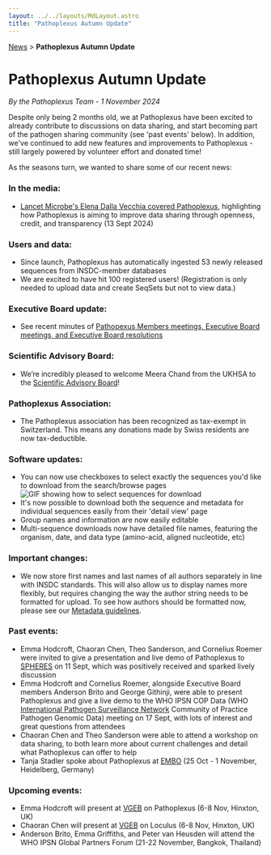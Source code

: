```yaml
---
layout: ../../layouts/MdLayout.astro
title: "Pathoplexus Autumn Update"
---
```


<div>
    <a href="/news">News</a> > <b>Pathoplexus Autumn Update</b>
</div>

# Pathoplexus Autumn Update

*By the Pathoplexus Team - 1 November 2024*

Despite only being 2 months old, we at Pathoplexus have been excited to already contribute to discussions on data sharing, and start becoming part of the pathogen sharing community (see 'past events' below). In addition, we've continued to add new features and improvements to Pathoplexus - still largely powered by volunteer effort and donated time!

As the seasons turn, we wanted to share some of our recent news:

### In the media:
- [Lancet Microbe's Elena Dalla Vecchia covered Pathoplexus](https://www.thelancet.com/journals/lanmic/article/PIIS2666-5247(24)00263-5/fulltext), highlighting how Pathoplexus is aiming to improve data sharing through openness, credit, and transparency (13 Sept 2024)

### Users and data:
- Since launch, Pathoplexus has automatically ingested 53 newly released sequences from INSDC-member databases
- We are excited to have hit 100 registered users! (Registration is only needed to upload data and create SeqSets but not to view data.)

### Executive Board update:
- See recent minutes of [Pathopexus Members meetings, Executive Board meetings, and Executive Board resolutions](/about/governance/minutes)

### Scientific Advisory Board:
- We’re incredibly pleased to welcome Meera Chand from the UKHSA to the [Scientific Advisory Board](/about/sab)!

### Pathoplexus Association:
- The Pathoplexus association has been recognized as tax-exempt in Switzerland. This means any donations made by Swiss residents are now tax-deductible.

### Software updates:
- You can now use checkboxes to select exactly the sequences you'd like to download from the search/browse pages
  ![GIF showing how to select sequences for download](/gifs/news/2024-11-01-autumn-update/checkbox.gif)
- It's now possible to download both the sequence and metadata for individual sequences easily from their 'detail view' page
- Group names and information are now easily editable
- Multi-sequence downloads now have detailed file names, featuring the organism, date, and data type (amino-acid, aligned nucleotide, etc)

### Important changes:
- We now store first names and last names of all authors separately in line with INSDC standards. This will also allow us to display names more flexibly, but requires changing the way the author string needs to be formatted for upload. To see how authors should be formatted now, please see our [Metadata guidelines](/docs/concepts/metadataformat).

### Past events:
 - Emma Hodcroft, Chaoran Chen, Theo Sanderson, and Cornelius Roemer were invited to give a presentation and live demo of Pathoplexus to [SPHERES](https://www.cdc.gov/advanced-molecular-detection/php/spheres/index.html) on 11 Sept, which was positively received and sparked lively discussion
 - Emma Hodcroft and Cornelius Roemer, alongside Executive Board members Anderson Brito and George Githinji, were able to present Pathoplexus and give a live demo to the WHO IPSN COP Data (WHO [International Pathogen Surveillance Network](https://www.who.int/initiatives/international-pathogen-surveillance-network) Community of Practice Pathogen Genomic Data) meeting on 17 Sept, with lots of interest and great questions from attendees
 - Chaoran Chen and Theo Sanderson were able to attend a workshop on data sharing, to both learn more about current challenges and detail what Pathoplexus can offer to help
 - Tanja Stadler spoke about Pathoplexus at [EMBO](https://www.embo.org/meeting-of-the-embo-communities/) (25 Oct - 1 November, Heidelberg, Germany)

### Upcoming events:
  - Emma Hodcroft will present at [VGEB](https://coursesandconferences.wellcomeconnectingscience.org/event/virus-genomics-evolution-and-bioinformatics-20241106/) on Pathoplexus (6-8 Nov, Hinxton, UK)
  - Chaoran Chen will present at [VGEB](https://coursesandconferences.wellcomeconnectingscience.org/event/virus-genomics-evolution-and-bioinformatics-20241106/) on Loculus (6-8 Nov, Hinxton, UK)
  - Anderson Brito, Emma Griffiths, and Peter van Heusden will attend the WHO IPSN Global Partners Forum (21-22 November, Bangkok, Thailand)
